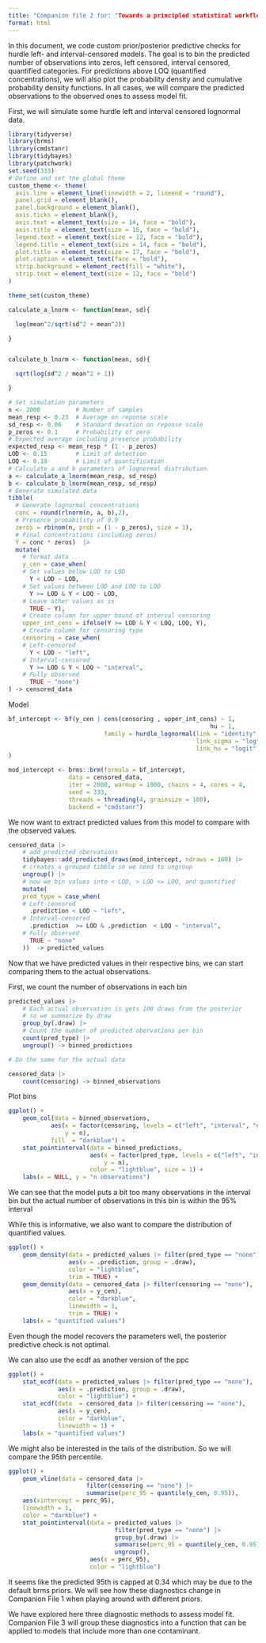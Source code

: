 ```yaml
---
title: "Companion file 2 for: "Towards a principled statistical workflow for the study of wildlife and environmental contaminants in the presence of method detection and quantification limits" "
format: html
---
```

In this document, we code custom prior/posterior predictive checks for hurdle left- and interval-censored models. The goal is to bin the predicted number of observations into zeros, left censored, interval censored, quantified categories. For predictions above LOQ (quantified concentrations), we will also plot the probability density and cumulative probability density functions. In all cases, we will compare the predicted observations to the observed ones to assess model fit.

First, we will simulate some hurdle left and interval censored lognormal data.

```r
library(tidyverse)
library(brms)
library(cmdstanr)
library(tidybayes)
library(patchwork)
set.seed(333)
# Define and set the global theme
custom_theme <- theme(
  axis.line = element_line(linewidth = 2, lineend = "round"),
  panel.grid = element_blank(),
  panel.background = element_blank(),
  axis.ticks = element_blank(),
  axis.text = element_text(size = 14, face = "bold"),
  axis.title = element_text(size = 16, face = "bold"),
  legend.text = element_text(size = 12, face = "bold"),
  legend.title = element_text(size = 14, face = "bold"),
  plot.title = element_text(size = 17, face = "bold"),
  plot.caption = element_text(face = "bold"),
  strip.background = element_rect(fill = "white"),
  strip.text = element_text(size = 12, face = "bold")
)

theme_set(custom_theme)

calculate_a_lnorm <- function(mean, sd){

  log(mean^2/sqrt(sd^2 + mean^2))

}


calculate_b_lnorm <- function(mean, sd){

  sqrt(log(sd^2 / mean^2 + 1))

}
```



```r
# Set simulation parameters
n <- 2000          # Number of samples
mean_resp <- 0.23  # Average on reponse scale
sd_resp <- 0.06    # Standard devation on reponse scale
p_zeros <- 0.1     # Probability of zero
# Expected average including presence probability
expected_resp <- mean_resp * (1 - p_zeros) 
LOD <- 0.15        # Limit of detection
LOQ <- 0.19        # Limit of quantification
# Calculate a and b parameters of lognormal distribution
a <- calculate_a_lnorm(mean_resp, sd_resp)
b <- calculate_b_lnorm(mean_resp, sd_resp)
# Generate simulated data
tibble(
  # Generate lognormal concentrations
  conc = round(rlnorm(n, a, b),2),  
  # Presence probability of 0.9
  zeros = rbinom(n, prob = (1 - p_zeros), size = 1),  
  # Final concentrations (including zeros)
  Y = conc * zeros)  |>
  mutate(
    # format data
    y_cen = case_when(
    # Set values below LOD to LOD
      Y < LOD ~ LOD,  
    # Set values between LOD and LOQ to LOD
      Y >= LOD & Y < LOQ ~ LOD,  
    # Leave other values as is
      TRUE ~ Y),  
    # Create column for upper bound of interval censoring
    upper_int_cens = ifelse(Y >= LOD & Y < LOQ, LOQ, Y), 
    # Create column for censoring type
    censoring = case_when(
    # Left-censored
      Y < LOD ~ "left",  
    # Interval-censored
      Y >= LOD & Y < LOQ ~ "interval",  
    # Fully observed
      TRUE ~ "none")  
) -> censored_data
```

Model

```r
bf_intercept <- bf(y_cen | cens(censoring , upper_int_cens) ~ 1, 
                                                         hu ~ 1, 
                           family = hurdle_lognormal(link = "identity", 
                                                     link_sigma = "log", 
                                                     link_hu = "logit")
)

mod_intercept <- brms::brm(formula = bf_intercept,
                 data = censored_data,
                 iter = 2000, warmup = 1000, chains = 4, cores = 4,
                 seed = 333,
                 threads = threading(4, grainsize = 100),
                 backend = "cmdstanr")
```

We now want to extract predicted values from this model to compare with the observed values. 


```r
censored_data |>
    # add predicted obervations
    tidybayes::add_predicted_draws(mod_intercept, ndraws = 100) |> 
    # creates a grouped tibble so we need to ungroup
    ungroup() |>
    # now we bin values into < LOD, > LOD <= LOQ, and quantified
    mutate(
    pred_type = case_when(
    # Left-censored
      .prediction < LOD ~ "left",  
    # Interval-censored
      .prediction  >= LOD & .prediction  < LOQ ~ "interval",    
    # Fully observed
      TRUE ~ "none" 
    ))  -> predicted_values
```

Now that we have predicted values in their respective bins, we can start comparing them to the actual observations.

First, we count the number of observations in each bin

```r
predicted_values |>
    # Each actual observation is gets 100 draws from the posterior 
    # so we summarize by draw
    group_by(.draw) |>
    # Count the number of predicted obervations per bin
    count(pred_type) |>
    ungroup() -> binned_predictions

# Do the same for the actual data

censored_data |>
    count(censoring) -> binned_observations
```

Plot bins

```r
ggplot() + 
    geom_col(data = binned_observations, 
            aes(x = factor(censoring, levels = c("left", "interval", "none")), 
                y = n), 
            fill  = "darkblue") + 
    stat_pointinterval(data = binned_predictions, 
                       aes(x = factor(pred_type, levels = c("left", "interval", "none")), 
                           y = n), 
                       color = "lightblue", size = 1) + 
    labs(x = NULL, y = "n observations")
```

We can see that the model puts a bit too many observations in the interval bin but the actual number of observations in this bin is within the 95% interval 

While this is informative, we also want to compare the distribution of quantified values.


```r
ggplot() +
    geom_density(data = predicted_values |> filter(pred_type == "none"), 
                 aes(x = .prediction, group = .draw), 
                 color = "lightblue", 
                 trim = TRUE) +
    geom_density(data = censored_data |> filter(censoring == "none"), 
                 aes(x = y_cen), 
                 color = "darkblue", 
                 linewidth = 1, 
                 trim = TRUE) +
    labs(x = "quantified values")
```

Even though the model recovers the parameters well, the posterior predictive check is not optimal.

We can also use the ecdf as another version of the ppc


```r
ggplot() +
    stat_ecdf(data = predicted_values |> filter(pred_type == "none"),
              aes(x = .prediction, group = .draw), 
              color = "lightblue") + 
    stat_ecdf(data  = censored_data |> filter(censoring == "none"), 
              aes(x = y_cen), 
              color = "darkblue", 
              linewidth = 1) +
    labs(x = "quantified values")
```

We might also be interested in the tails of the distribution. So we will compare the 95th percentile.


```r
ggplot() +
    geom_vline(data = censored_data |> 
                      filter(censoring == "none") |>
                      summarise(perc_95 = quantile(y_cen, 0.95)),
    aes(xintercept = perc_95), 
    linewidth = 1, 
    color = "darkblue") +
    stat_pointinterval(data = predicted_values |> 
                              filter(pred_type == "none") |>
                              group_by(.draw) |>
                              summarise(perc_95 = quantile(y_cen, 0.95)) |>
                              ungroup(), 
                       aes(x = perc_95), 
                       color = "lightblue")
```

It seems like the predicted 95th is capped at 0.34 which may be due to the default brms priors. We will see how these diagnostics change in Companion File 1 when playing around with different priors. 

We have explored here three diagnostic methods to assess model fit. Companion File 3 will group these diagnostics into a function that can be applied to models that include more than one contaminant.